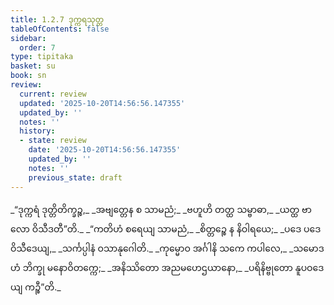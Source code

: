 ```yaml
---
title: 1.2.7 ဒုက္ကရသုတ္တ
tableOfContents: false
sidebar:
  order: 7
type: tipitaka
basket: su
book: sn
review:
  current: review
  updated: '2025-10-20T14:56:56.147355'
  updated_by: ''
  notes: ''
  history:
  - state: review
    date: '2025-10-20T14:56:56.147355'
    updated_by: ''
    notes: ''
    previous_state: draft
---
```



<DynamicBreadcrumb />


<ReviewStatus review={frontmatter.review} showDetails={true} />

<HypothesisAnnotation frontmatter={frontmatter} />

<Division number="17" book="sn" e="ch" v="18" p="281">

<Paragraph number="55" type="verses" book="sn">
_“ဒုက္ကရံ ဒုတ္တိတိက္ခဉ္စ,_  
_အဗျတ္တေန စ သာမညံ;_  
_ဗဟူဟိ တတ္ထ သမ္ဗာဓာ,_  
_ယတ္ထ ဗာလော ဝိသီဒတီ”တိ._  

</Paragraph>

<Paragraph number="56" type="verses" book="sn">
_“ကတိဟံ စရေယျ သာမညံ,_  
_စိတ္တဉ္စေ န နိဝါရယေ;_  
_ပဒေ ပဒေ ဝိသီဒေယျ,_  
_သင်္ကပ္ပါနံ ဝသာနုဂေါတိ._  

</Paragraph>

<Paragraph number="57" type="verses" book="sn">
_ကုမ္မောဝ အင်္ဂါနိ သကေ ကပါလေ,_  
_သမောဒဟံ ဘိက္ခု မနောဝိတက္ကေ;_  
_အနိဿိတော အညမဟေဌယာနော,_  
_ပရိနိဗ္ဗုတော နူပဝဒေယျ ကဉ္စီ”တိ._
</Paragraph>
</Division>